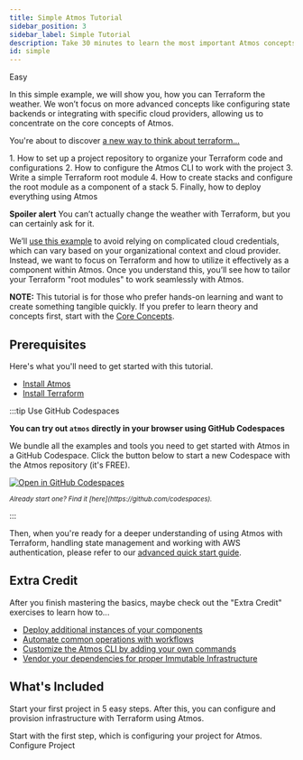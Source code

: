 ```yaml
---
title: Simple Atmos Tutorial
sidebar_position: 3
sidebar_label: Simple Tutorial
description: Take 30 minutes to learn the most important Atmos concepts.
id: simple
---
```


<PillBox>Easy</PillBox>

<Intro>
In this simple example, we will show you, how you can Terraform the weather. We won’t focus on more advanced concepts like configuring state backends or integrating with specific cloud providers,
allowing us to concentrate on the core concepts of Atmos.
</Intro>

You're about to discover [a new way to think about terraform...](/quick-start/mindset)

<KeyPoints>
1. How to set up a project repository to organize your Terraform code and configurations
2. How to configure the Atmos CLI to work with the project
3. Write a simple Terraform root module
4. How to create stacks and configure the root module as a component of a stack
5. Finally, how to deploy everything using Atmos
</KeyPoints>


**Spoiler alert** You can’t actually change the weather with Terraform, but you can certainly ask for it.

We’ll [use this example](https://github.com/cloudposse/atmos/tree/main/examples/quick-start-simple) to avoid relying on complicated cloud credentials, which can vary based on your organizational context and cloud provider. Instead, we want to focus on Terraform and how to utilize it effectively as a component within Atmos. Once you understand this, you’ll see how to tailor your Terraform "root modules" to work seamlessly with Atmos.

__NOTE:__ This tutorial is for those who prefer hands-on learning and want to create something tangible quickly.
If you prefer to learn theory and concepts first, start with the [Core Concepts](/core-concepts).

## Prerequisites

Here's what you'll need to get started with this tutorial.

- [Install Atmos](/install)
- [Install Terraform](https://learn.hashicorp.com/tutorials/terraform/install-cli)

:::tip Use GitHub Codespaces

**You can try out `atmos` directly in your browser using GitHub Codespaces**

We bundle all the examples and tools you need to get started with Atmos in a GitHub Codespace. Click the button below to start a new Codespace with the Atmos repository (it's FREE).

[![Open in GitHub Codespaces](https://github.com/codespaces/badge.svg)](https://github.com/codespaces/new?hide_repo_select=true&ref=main&repo=cloudposse/atmos&skip_quickstart=true)
<div><sub><i>Already start one? Find it [here](https://github.com/codespaces).</i></sub></div>

:::

Then, when you're ready for a deeper understanding of using Atmos with Terraform, handling state management and working with
AWS authentication, please refer to our [advanced quick start guide](/quick-start/advanced).

## Extra Credit

After you finish mastering the basics, maybe check out the "Extra Credit" exercises to learn how to...

- [Deploy additional instances of your components](/quick-start/simple/extra-credit/add-another-component)
- [Automate common operations with workflows](/quick-start/simple/extra-credit/create-workflows)
- [Customize the Atmos CLI by adding your own commands](/quick-start/simple/extra-credit/add-custom-commands)
- [Vendor your dependencies for proper Immutable Infrastructure](/quick-start/simple/extra-credit/vendor-components)

## What's Included

Start your first project in 5 easy steps. After this, you can configure and provision infrastructure with Terraform using Atmos.

<DocCardList/>

<ActionCard>
    Start with the first step, which is configuring your project for Atmos.
    <PrimaryCTA to="/quick-start/simple/configure-project">Configure Project</PrimaryCTA>
</ActionCard>
